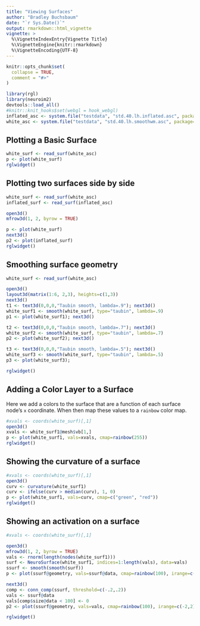 ```yaml
---
title: "Viewing Surfaces"
author: "Bradley Buchsbaum"
date: "`r Sys.Date()`"
output: rmarkdown::html_vignette
vignette: >
  %\VignetteIndexEntry{Vignette Title}
  %\VignetteEngine{knitr::rmarkdown}
  %\VignetteEncoding{UTF-8}
---
```


```r
knitr::opts_chunk$set(
  collapse = TRUE,
  comment = "#>"
)

library(rgl)
library(neuroim2)
devtools::load_all()
#knitr::knit_hooks$set(webgl = hook_webgl)
inflated_asc <- system.file("testdata", "std.40.lh.inflated.asc", package="neurosurf")
white_asc <- system.file("testdata", "std.40.lh.smoothwm.asc", package="neurosurf")

```

## Plotting a Basic Surface 

```r

white_surf <- read_surf(white_asc)
p <- plot(white_surf)
rglwidget()

```

## Plotting two surfaces side by side


```r

white_surf <- read_surf(white_asc)
inflated_surf <- read_surf(inflated_asc)

open3d()
mfrow3d(1, 2, byrow = TRUE)

p <- plot(white_surf)
next3d()
p2 <- plot(inflated_surf)
rglwidget()

```


## Smoothing surface geometry


```r

white_surf <- read_surf(white_asc)

open3d()
layout3d(matrix(1:6, 2,3), heights=c(1,3))
next3d()
t1 <- text3d(0,0,0,"Taubin smooth, lambda=.9"); next3d()
white_surf1 <- smooth(white_surf, type="taubin", lambda=.9)
p1 <- plot(white_surf1); next3d()

t2 <- text3d(0,0,0,"Taubin smooth, lambda=.7"); next3d()
white_surf2 <- smooth(white_surf, type="taubin", lambda=.7)
p2 <- plot(white_surf2); next3d()

t3 <- text3d(0,0,0,"Taubin smooth, lambda=.5"); next3d()
white_surf3 <- smooth(white_surf, type="taubin", lambda=.5)
p3 <- plot(white_surf3); 

rglwidget()

```

## Adding a Color Layer to a Surface

Here we add a colors to the surface that are a function of each surface node's `x` coordinate. When then map these values to a `rainbow` color map.

```r

#xvals <- coords(white_surf)[,1]
open3d()
xvals <- white_surf1@mesh$vb[1,]
p <- plot(white_surf1, vals=xvals, cmap=rainbow(255))
rglwidget()

```

## Showing the curvature of a surface

```r

#xvals <- coords(white_surf)[,1]
open3d()
curv <- curvature(white_surf1)
curv <- ifelse(curv > median(curv), 1, 0)
p <- plot(white_surf1, vals=curv, cmap=c("green", "red"))
rglwidget()

```

## Showing an activation on a surface

```r

#xvals <- coords(white_surf)[,1]

open3d()
mfrow3d(1, 2, byrow = TRUE)
vals <- rnorm(length(nodes(white_surf1)))
surf <- NeuroSurface(white_surf1, indices=1:length(vals), data=vals)
ssurf <- smooth(smooth(surf))
p <- plot(ssurf@geometry, vals=ssurf@data, cmap=rainbow(100), irange=c(-2,2), thresh=c(-.2, .2))

next3d()
comp <- conn_comp(ssurf, threshold=c(-.2,.2))
vals <- ssurf@data
vals[comp$size@data < 100] <- 0
p2 <- plot(ssurf@geometry, vals=vals, cmap=rainbow(100), irange=c(-2,2), thresh=c(-.2, .2))

rglwidget()

```

